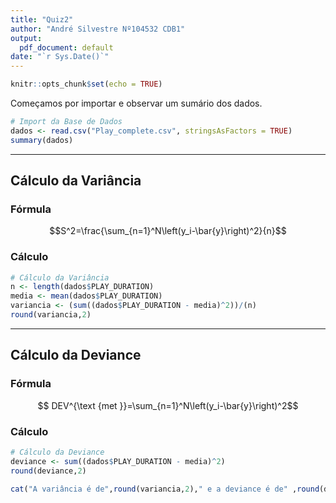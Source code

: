 ---
title: "Quiz2"
author: "André Silvestre Nº104532 CDB1"
output:
  pdf_document: default
date: "`r Sys.Date()`"
---

```{r setup, include=FALSE}
knitr::opts_chunk$set(echo = TRUE)
```

Começamos por importar e observar um sumário dos dados.

```{r}
# Import da Base de Dados
dados <- read.csv("Play_complete.csv", stringsAsFactors = TRUE)
summary(dados)
```

---

## Cálculo da Variância

### Fórmula

$$S^2=\frac{\sum_{n=1}^N\left(y_i-\bar{y}\right)^2}{n}$$

### Cálculo

```{r}

# Cálculo da Variância
n <- length(dados$PLAY_DURATION)
media <- mean(dados$PLAY_DURATION)
variancia <- (sum((dados$PLAY_DURATION - media)^2))/(n)
round(variancia,2)
```

---

## Cálculo da Deviance

### Fórmula

$$ DEV^{\text {met }}=\sum_{n=1}^N\left(y_i-\bar{y}\right)^2$$

### Cálculo

```{r}
# Cálculo da Deviance
deviance <- sum((dados$PLAY_DURATION - media)^2)
round(deviance,2)
```

```{r}
cat("A variância é de",round(variancia,2)," e a deviance é de" ,round(deviance,2))
```

